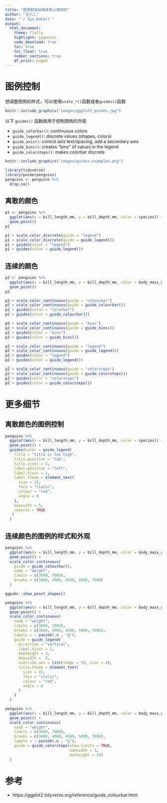 ```yaml
---
title: "图例和坐标轴本质上相同的"
author: "王小二"
date: "`r Sys.Date()`"
output: 
  html_document:
    theme: flatly
    highlight: pygments
    code_download: true
    toc: true
    toc_float: true
    number_sections: true
    df_print: paged
---
```




# 图例控制

想调整图例的样式，可以使用`scale_*()`函数或者`guides()`函数

```r
knitr::include_graphics("images/ggplot2_guides.jpg")
```


以下 `guides()` 函数族用于控制图例的外观

- `guide_colorbar()`: continuous colors
- `guide_legend()`: discrete values (shapes, colors)
- `guide_axis()`: control axis text/spacing, add a secondary axis 
- `guide_bins()`: creates "bins" of values in the legend
- `guide_colorsteps()`: makes colorbar discrete 


```r
knitr::include_graphics("images/guides_examples.png")
```





```r
library(tidyverse)
library(palmerpenguins)
penguins <- penguins %>% 
  drop_na() 
```

## 离散的颜色
```r
p1 <- penguins %>% 
  ggplot(aes(x = bill_length_mm, y = bill_depth_mm, color = species)) +
  geom_point()
p1
```


```r
p1 + scale_color_discrete(guide = "legend")
p1 + scale_color_discrete(guide = guide_legend())
p1 + guides(color = "legend")
p1 + guides(color = guide_legend())
```



## 连续的颜色
```r
p2 <- penguins %>% 
  ggplot(aes(x = bill_length_mm, y = bill_depth_mm, color = body_mass_g)) +
  geom_point()
p2
```



```r
p2 + scale_color_continuous(guide = "colourbar")
p2 + scale_color_continuous(guide = guide_colourbar())
p2 + guides(color = "colorbar")
p2 + guides(color = guide_colourbar())
```



```r
p2 + scale_color_continuous(guide = "bins")
p2 + scale_color_continuous(guide = guide_bins())
p2 + guides(color = "bins")
p2 + guides(color = guide_bins())
```



```r
p2 + scale_color_continuous(guide = "legend")
p2 + scale_color_continuous(guide = guide_legend())
p2 + guides(color = "legend")
p2 + guides(color = guide_legend())
```



```r
p2 + scale_color_continuous(guide = "colorsteps")
p2 + scale_color_continuous(guide = guide_colorsteps())
p2 + guides(color = "colorsteps")
p2 + guides(color = guide_colorsteps())
```



# 更多细节
## 离散颜色的图例控制
```r
penguins %>% 
  ggplot(aes(x = bill_length_mm, y = bill_depth_mm, color = species)) +
  geom_point() +
  guides(color = guide_legend(
    title = "title is too high",
    title.position = "top",
    title.vjust = 5,
    label.position = "left",
    label.hjust = 1,
    label.theme = element_text(
      size = 15,
      face = "italic",
      colour = "red",
      angle = 0
    ),
    keywidth = 5,
    reverse = TRUE
   )
  )
```



## 连续颜色的图例的样式和外观
```r
penguins %>% 
  ggplot(aes(x = bill_length_mm, y = bill_depth_mm, color = body_mass_g)) +
  geom_point() +
  scale_color_continuous(
    guide = guide_colourbar(),
    name = "weight",
    limits = c(3000, 7000),
    breaks = c(3000, 4000, 4500, 5000, 7000)
  )
```


```r
ggpubr::show_point_shapes()
```



```r
penguins %>% 
  ggplot(aes(x = bill_length_mm, y = bill_depth_mm, color = body_mass_g)) +
  geom_point() +
  scale_color_continuous(
    name = "weight",
    limits = c(3000, 7000),
    breaks = c(3000, 4000, 4500, 5000, 7000),
    labels = ~ paste0(.x , "g"),
    guide = guide_legend(
      direction = "vertical",
      label.hjust = 1,
      keyheight = 3,
      keywidth =  3,
      override.aes = list(shape = 19, size = 4),
      title.theme = element_text(
        size = 15,
        face = "italic",
        colour = "red",
        angle = 0
      )
    )
  )
```


```r
penguins %>% 
  ggplot(aes(x = bill_length_mm, y = bill_depth_mm, color = body_mass_g)) +
  geom_point() +
  scale_color_continuous(
    name = "weight",
    limits = c(3000, 7000),
    breaks = c(3000, 4000, 4500, 5000, 7000),
    labels = ~ paste0(.x , "g"),
    guide = guide_colorsteps(show.limits = TRUE, 
                             barwidth = 1, 
                             barheight = 10)
  )

```


  
# 参考

- https://ggplot2.tidyverse.org/reference/guide_colourbar.html
